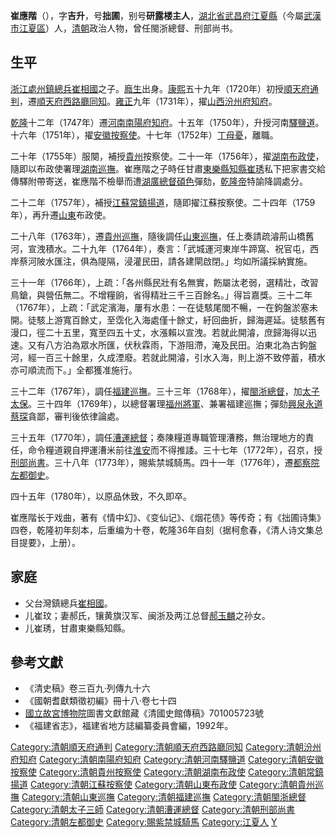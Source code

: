 '''崔應階'''（{{bd|1699年||1780年|catIdx=C崔}}），字'''吉升'''，号'''拙圃'''，别号'''研露楼主人'''，[[湖北省|湖北省]][[武昌府|武昌府]][[江夏縣|江夏縣]]（今屬[[武漢市|武漢市]][[江夏區|江夏區]]）人，[[清朝|清朝]]政治人物，曾任閩浙總督、刑部尚书。

==生平==
[[浙江|浙江]][[處州鎮|處州鎮]][[總兵|總兵]][[崔相國|崔相國]]之子。[[廕生|廕生]]出身。[[康熙|康熙]]五十九年（1720年）初授[[順天府|順天府]][[通判|通判]]，遷[[順天府西路廳|順天府西路廳]][[同知|同知]]。[[雍正|雍正]]九年（1731年），擢[[山西|山西]][[汾州府|汾州府]][[知府|知府]]。

[[乾隆|乾隆]]十二年（1747年）遷[[河南|河南]][[南陽府|南陽府]][[知府|知府]]。十五年（1750年），升授河南[[驛鹽道|驛鹽道]]。十六年（1751年），擢[[安徽|安徽]][[按察使|按察使]]。十七年（1752年）[[丁母憂|丁母憂]]，離職。

二十年（1755年）服闋，補授[[貴州|貴州]]按察使。二十一年（1756年），擢[[湖南|湖南]][[布政使|布政使]]，隨即以布政使署理[[湖南巡撫|湖南巡撫]]。崔應階之子時任甘肅[[東樂縣|東樂縣]][[知縣|知縣]][[崔琇|崔琇]]私下把家書交給傳驛附帶寄送，崔應階不檢舉而遭[[湖廣總督|湖廣總督]][[碩色|碩色]]彈劾，[[乾隆帝|乾隆帝]]特諭降調處分。

二十二年（1757年），補授[[江蘇|江蘇]][[常鎮揚道|常鎮揚道]]，隨即擢江蘇按察使。二十四年（1759年），再升遷[[山東|山東]]布政使。

二十八年（1763年），遷[[貴州巡撫|貴州巡撫]]，隨後調任[[山東巡撫|山東巡撫]]，任上奏請疏濬荊山橋舊河，宣洩積水。二十九年（1764年），奏言：「武城運河東岸牛蹄窩、祝官屯，西岸蔡河陂水匯注，俱為隄隔，浸灌民田，請各建閘啟閉。」均如所議採納實施。

三十一年（1766年），上疏：「各州縣民壯有名無實，飭屬汰老弱，選精壯，改習鳥鎗，與營伍無二。不增糧餉，省得精壯三千三百餘名。」得旨嘉獎。三十二年（1767年），上疏：「武定濱海，屢有水患：一在徒駭尾閭不暢，一在鉤盤淤塞未開。徒駭上游寬百餘丈，至霑化入海處僅十餘丈，紆回曲折，歸海遲延。徒駭舊有漫口，徑二十五里，寬至四五十丈，水漲賴以宣洩。若就此開濬，庶歸海得以迅速。又有八方泊為眾水所匯，伏秋霖雨，下游阻滯，淹及民田。泊東北為古鉤盤河，經一百三十餘里，久成湮廢。若就此開濬，引水入海，則上游不致停蓄，積水亦可順流而下。」全都獲准施行。

三十二年（1767年），調任[[福建巡撫|福建巡撫]]。三十三年（1768年），擢[[閩浙總督|閩浙總督]]，加[[太子太保|太子太保]]。三十四年（1769年），以總督署理[[福州將軍|福州將軍]]、兼署福建巡撫；彈劾[[興泉永道|興泉永道]][[蔡琛|蔡琛]]貪鄙，審判後依律論處。

三十五年（1770年），調任[[漕運總督|漕運總督]]；奏陳糧道專職管理漕務，無治理地方的責任，命令糧道親自押運漕米前往[[淮安|淮安]]而不得推諉。三十七年（1772年），召京，授[[刑部尚書|刑部尚書]]。三十八年（1773年），賜紫禁城騎馬。四十一年（1776年），遷[[都察院|都察院]][[左都御史|左都御史]]。

四十五年（1780年），以原品休致，不久即卒。

崔應階长于戏曲，著有《情中幻》、《变仙记》、《烟花债》等传奇；有《拙圃诗集》四卷，乾隆初年刻本，后重编为十卷，乾隆36年自刻（据柯愈春，《清人诗文集总目提要》，上册）。

==家庭==
*父台灣鎮總兵[[崔相國|崔相國]]。
*儿崔玟；妻郝氏，镶黄旗汉军、闽浙及两江总督[[郝玉麟|郝玉麟]]之孙女。
*儿崔琇，甘肅東樂縣知縣。

==參考文獻==
*《清史稿》卷三百九·列傳九十六
*《國朝耆獻類徵初編》冊十八·卷七十四 
*[[國立故宮博物院|國立故宮博物院]]圖書文獻館藏《清國史館傳稿》701005723號
*《福建省志》，福建省地方誌編纂委員會編，1992年。

{{start box}}
{{s-off}}
{{s-before|[[庄有恭|庄有恭]]}}
{{s-title|[[福建巡撫|福建巡撫]]|[[乾隆|乾隆]]三十二年－乾隆三十三年}}
{{s-after|[[富尼漢|富尼漢]]}}
{{end box}}

{{DEFAULTSORT:C崔}}
[[Category:清朝順天府通判|Category:清朝順天府通判]]
[[Category:清朝順天府西路廳同知|Category:清朝順天府西路廳同知]]
[[Category:清朝汾州府知府|Category:清朝汾州府知府]]
[[Category:清朝南陽府知府|Category:清朝南陽府知府]]
[[Category:清朝河南驛鹽道|Category:清朝河南驛鹽道]]
[[Category:清朝安徽按察使|Category:清朝安徽按察使]]
[[Category:清朝貴州按察使|Category:清朝貴州按察使]]
[[Category:清朝湖南布政使|Category:清朝湖南布政使]]
[[Category:清朝常鎮揚道|Category:清朝常鎮揚道]]
[[Category:清朝江蘇按察使|Category:清朝江蘇按察使]]
[[Category:清朝山東布政使|Category:清朝山東布政使]]
[[Category:清朝貴州巡撫|Category:清朝貴州巡撫]]
[[Category:清朝山東巡撫|Category:清朝山東巡撫]]
[[Category:清朝福建巡撫|Category:清朝福建巡撫]]
[[Category:清朝閩浙總督|Category:清朝閩浙總督]]
[[Category:清朝太子三師|Category:清朝太子三師]]
[[Category:清朝漕運總督|Category:清朝漕運總督]]
[[Category:清朝刑部尚書|Category:清朝刑部尚書]]
[[Category:清朝左都御史|Category:清朝左都御史]]
[[Category:賜紫禁城騎馬|Category:賜紫禁城騎馬]]
[[Category:江夏人|Category:江夏人]]
[[Category:崔姓|Y]]